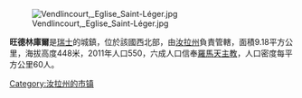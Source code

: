 [[Image:Vendlincourt,_Eglise_Saint-Léger.jpg|right]]

'''旺德林庫爾'''是[[瑞士|瑞士]]的城鎮，位於該國西北部，由[[汝拉州|汝拉州]]負責管轄，面積9.18平方公里，海拔高度448米，2011年人口550，六成人口信奉[[羅馬天主教|羅馬天主教]]，人口密度每平方公里60人。

{{Switzerland-geo-stub}}
[[Category:汝拉州的市镇|Category:汝拉州的市镇]]